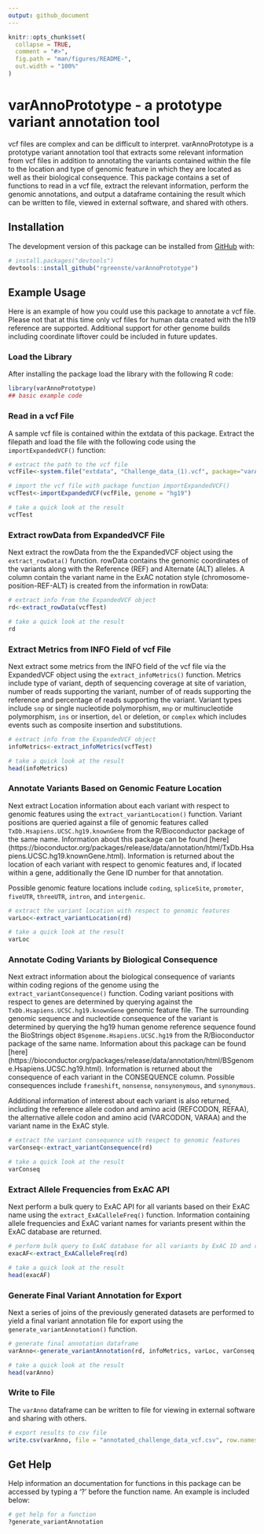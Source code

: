 ```yaml
---
output: github_document
---
```


<!-- README.md is generated from README.Rmd. Please edit that file -->

```r
knitr::opts_chunk$set(
  collapse = TRUE,
  comment = "#>",
  fig.path = "man/figures/README-",
  out.width = "100%"
)
```

# varAnnoPrototype - a prototype variant annotation tool

<!-- badges: start -->
<!-- badges: end -->

vcf files are complex and can be difficult to interpret. varAnnoPrototype is a prototype variant annotation tool that extracts some relevant information from vcf files in addition to annotating the variants contained within the file to the location and type of genomic feature in which they are located as well as their biological consequence. This package contains a set of functions to read in a vcf file, extract the relevant information, perform the genomic annotations, and output a dataframe containing the result which can be written to file, viewed in external software, and shared with others.

## Installation


The development version of this package can be installed from [GitHub](https://github.com/) with:

``` r
# install.packages("devtools")
devtools::install_github("rgreenste/varAnnoPrototype")
```

## Example Usage


Here is an example of how you could use this package to annotate a vcf file. Please not that at this time only vcf files for human data created with the h19 reference are supported. Additional support for other genome builds including coordinate liftover could be included in future updates.


### Load the Library

After installing the package load the library with the following R code:
```r
library(varAnnoPrototype)
## basic example code
```


### Read in a vcf File

A sample vcf file is contained within the extdata of this package. Extract the filepath and load the file with the following code using the `importExpandedVCF()` function:

```r
# extract the path to the vcf file
vcfFile<-system.file("extdata", "Challenge_data_(1).vcf", package="varAnnoPrototype")

# import the vcf file with package function importExpandedVCF()
vcfTest<-importExpandedVCF(vcfFile, genome = "hg19")

# take a quick look at the result
vcfTest
```


### Extract rowData from ExpandedVCF File


Next extract the rowData from the the ExpandedVCF object using the `extract_rowData()` function. rowData contains the genomic coordinates of the variants along with the Reference (REF) and Alternate (ALT) alleles. A column contain the variant name in the ExAC notation style (chromosome-position-REF-ALT) is created from the information in rowData:

```r
# extract info from the ExpandedVCF object
rd<-extract_rowData(vcfTest)

# take a quick look at the result
rd
```


### Extract Metrics from INFO Field of vcf File


Next extract some metrics from the INFO field of the vcf file via the ExpandedVCF object using the `extract_infoMetrics()` function. Metrics include type of variant, depth of sequencing coverage at site of variation, number of reads supporting the variant, number of of reads supporting the reference and percentage of reads supporting the variant. Variant types include `snp` or single nucleotide polymorphism, `mnp` or multinucleotide polymorphism, `ins` or insertion, `del` or deletion, or `complex` which includes events such as composite insertion and substitutions.

```r
# extract info from the ExpandedVCF object
infoMetrics<-extract_infoMetrics(vcfTest)

# take a quick look at the result
head(infoMetrics)
```


### Annotate Variants Based on Genomic Feature Location


Next extract Location information about each variant with respect to genomic features using the `extract_variantLocation()` function. Variant positions are queried against a file of genomic features called `TxDb.Hsapiens.UCSC.hg19.knownGene` from the R/Bioconductor package of the same name. Information about this package can be found [here] (https://bioconductor.org/packages/release/data/annotation/html/TxDb.Hsapiens.UCSC.hg19.knownGene.html). Information is returned about the location of each variant with respect to genomic features and, if located within a gene, additionally the Gene ID number for that annotation. 

Possible genomic feature locations include `coding`, `spliceSite`, `promoter`, `fiveUTR`, `threeUTR`, `intron`, and `intergenic`. 

```r
# extract the variant location with respect to genomic features
varLoc<-extract_variantLocation(rd)

# take a quick look at the result
varLoc
```


### Annotate Coding Variants by Biological Consequence


Next extract information about the biological consequence of variants within coding regions of the genome using the `extract_variantConsequence()` function. Coding variant positions with respect to genes are determined by querying against the `TxDb.Hsapiens.UCSC.hg19.knownGene` genomic feature file. The surrounding genomic sequence and nucleotide consequence of the variant is determined by querying the hg19 human genome reference sequence found the BioStrings object `BSgenome.Hsapiens.UCSC.hg19` from the R/Bioconductor package of the same name. Information about this package can be found [here] (https://bioconductor.org/packages/release/data/annotation/html/BSgenome.Hsapiens.UCSC.hg19.html). Information is returned about the consequence of each variant in the CONSEQUENCE column. Possible consequences include `frameshift`, `nonsense`, `nonsynonymous`, and `synonymous`.  

Additional information of interest about each variant is also returned, including the reference allele codon and amino acid (REFCODON, REFAA), the alternative allele codon and amino acid (VARCODON, VARAA) and the variant name in the ExAC style. 


```r
# extract the variant consequence with respect to genomic features
varConseq<-extract_variantConsequence(rd)

# take a quick look at the result
varConseq
```


### Extract Allele Frequencies from ExAC API


Next perform a bulk query to ExAC API for all variants based on their ExAC name using the `extract_ExACalleleFreq()` function. Information containing allele frequencies and ExAC variant names for variants present within the ExAC database are returned.


```r
# perform bulk query to ExAC database for all variants by ExAC ID and return allele frequencies
exacAF<-extract_ExACalleleFreq(rd)

# take a quick look at the result
head(exacAF)
```



### Generate Final Variant Annotation for Export


Next a series of joins of the previously generated datasets are performed to yield a final variant annotation file for export using the `generate_variantAnnotation()` function.


```r
# generate final annotation dataframe
varAnno<-generate_variantAnnotation(rd, infoMetrics, varLoc, varConseq, exacAF)

# take a quick look at the result
head(varAnno)
```



### Write to File


The `varAnno` dataframe can be written to file for viewing in external software and sharing with others.

```r
# export results to csv file
write.csv(varAnno, file = "annotated_challenge_data_vcf.csv", row.names = F)
```


## Get Help

Help information an documentation for functions in this package can be accessed by typing a '?' before the function name. An example is included below:

```r

# get help for a function
?generate_variantAnnotation

```

